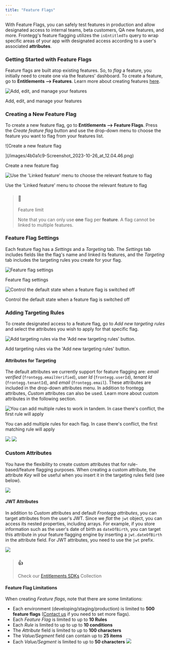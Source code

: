 ```yaml
---
title: "Feature Flags"
---
```


With Feature Flags, you can safely test features in production and allow designated access to internal teams, beta customers, QA new features, and more. Frontegg's feature flagging utilizes the `isEntitledTo` query to wrap specific areas of your app with designated access according to a user's associated **attributes**. 

### Getting Started with Feature Flags

Feature flags are built atop existing features. So, to _flag_ a feature, you initially need to create one via the features' dashboard. To create a feature, go to **Entitlements --> Features**. Learn more about creating features [here](/docs/features). 

![Add, edit, and manage your features](/images/daf928e-Screenshot_2023-10-26_at_15.34.07.png)

Add, edit, and manage your features

### Creating a New Feature Flag

To create a new feature flag, go to **Entitlements --> Feature Flags**. Press the _Create feature flag_ button and use the drop-down menu to choose the feature you want to flag from your features list. 

![Create a new feature flag

](/images/4b0a1c9-Screenshot_2023-10-26_at_12.04.46.png)

Create a new feature flag

![Use the 'Linked feature' menu to choose the relevant feature to flag](/images/e2ef35a-ff_create.png)

Use the 'Linked feature' menu to choose the relevant feature to flag

> ### 🚧
> 
> Feature limit
> 
> Note that you can only use **one** flag per **feature**. A flag cannot be linked to multiple features.

### Feature Flag Settings

Each feature flag has a _Settings_ and a _Targeting_ tab. The _Settings_ tab includes fields like the flag's name and linked its features, and the _Targeting_ tab includes the targeting rules you create for your flag. 

![Feature flag settings](/images/81515e5-Screenshot_2023-10-28_at_19.35.15.png)

Feature flag settings

![Control the default state when a feature flag is switched off](/images/5c2b728-Screenshot_2023-10-27_at_19.35.09.png)

Control the default state when a feature flag is switched off

### Adding Targeting Rules

To create designated access to a feature flag, go to _Add new targeting rules_ and select the attributes you wish to apply for that specific flag. 

![Add targeting rules via the 'Add new targeting rules' button.](/images/2d5e530-Screenshot_2023-10-26_at_15.35.15.png)

Add targeting rules via the 'Add new targeting rules' button.

#### Attributes for Targeting

The default attributes we currently support for feature flagging are: _email verified_ (`frontegg.emailVerified`), _user Id_ (`frontegg.userId`), _tenant Id_ (`frontegg.tenantId`), and _email_ (`frontegg.email`). These attributes are included in the drop-down attributes menu. In addition to frontegg attributes, _Custom_ attributes can also be used. Learn more about custom attributes in the following section. 

![You can add multiple rules to work in tandem. In case there's conflict, the first rule will apply](/images/bea1a0d-Screenshot_2023-10-26_at_15.36.39.png)

You can add multiple rules for each flag. In case there's conflict, the first matching rule will apply

![](/images/93d23c8-Screenshot_2023-10-26_at_15.36.53.png) ![](/images/7b28b99-Screenshot_2023-11-06_at_14.34.35.png) 

### Custom Attributes

You have the flexibility to create custom attributes that for rule-based/feature flagging purposes. When creating a custom attribute, the attribute _Key_ will be useful when you insert it in the targeting rules field (see below). 

![](/images/7b28b99-Screenshot_2023-11-06_at_14.34.35.png) 

#### JWT Attributes

In addition to _Custom_ attributes and default _Frontegg attributes_, you can target attributes from the user's JWT. Since we _flat_ the `jwt` object, you can access its nested properties, including arrays. For example, if you store information such as the user's date of birth as `dateOfBirth`, you can target this attribute in your feature flagging engine by inserting a `jwt.dateOfBirth` in the attribute field. For JWT attributes, you need to use the `jwt` prefix. 

![](/images/1e00e66-Screenshot_2023-11-07_at_16.00.21.png) 

> ### 👍
> 
> Check our [Entitlements SDKs](/docs/entitlements-sdks) Collection

#### Feature Flag Limitations

When creating _Feature flags_, note that there are some limitations: 

* Each environment (developing/staging/production) is limited to **500 feature flags** ([Contact us](https://support.frontegg.com/hc/en-us/requests/new) if you need to set more flags).
* Each _Feature Flag_ is limited to up to **10 Rules**
* Each _Rule_ is limited to up to up to **10 conditions**
* The _Attribute_ field is limited to up to **100 characters**
* The   _Value/Segment_ field can contain up to **25 items**
* Each _Value/Segment_ is limited to up to **50 characters**
![](/images/7b28b99-Screenshot_2023-11-06_at_14.34.35.png)